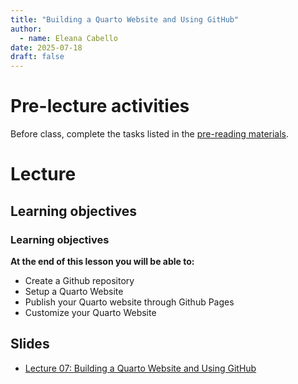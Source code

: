 ```yaml
---
title: "Building a Quarto Website and Using GitHub"
author: 
  - name: Eleana Cabello
date: 2025-07-18
draft: false
---
```


# Pre-lecture activities

Before class, complete the tasks listed in the [pre-reading materials](https://lindsaynhayes.github.io/introR2025/readings/index_R07.html).

# Lecture

## Learning objectives

::: callout-note
### Learning objectives

**At the end of this lesson you will be able to:**

- Create a Github repository 
- Setup a Quarto Website
- Publish your Quarto website through Github Pages
- Customize your Quarto Website
:::

## Slides

-   [Lecture 07: Building a Quarto Website and Using GitHub](https://lindsaynhayes.github.io/introR2025/activities/classwork07/slides/index_L07_slides.html)
